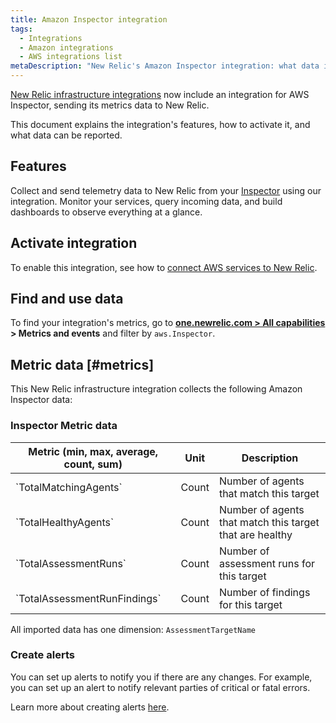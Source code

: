 ```yaml
---
title: Amazon Inspector integration
tags:
  - Integrations
  - Amazon integrations
  - AWS integrations list
metaDescription: "New Relic's Amazon Inspector integration: what data it reports and how to enable it."
---
```


[New Relic infrastructure integrations](/docs/infrastructure/integrations-getting-started/getting-started/introduction-infrastructure-integrations) now include an integration for AWS Inspector, sending its metrics data to New Relic.

This document explains the integration's features, how to activate it, and what data can be reported.

## Features

Collect and send telemetry data to New Relic from your [Inspector](https://aws.amazon.com/inspector/) using our integration. Monitor your services, query incoming data, and build dashboards to observe everything at a glance.

## Activate integration

To enable this integration, see how to [connect AWS services to New Relic](/docs/infrastructure/amazon-integrations/connect/aws-metric-stream-setup/).

## Find and use data

To find your integration's metrics, go to **[one.newrelic.com > All capabilities](https://one.newrelic.com/all-capabilities) > Metrics and events** and filter by `aws.Inspector`.

## Metric data [#metrics]

This New Relic infrastructure integration collects the following Amazon Inspector data:

### Inspector Metric data

<table>
  <thead>
    <tr>
      <th style={{ width: "200px" }}>
      Metric (min, max, average, count, sum)  
      </th>
      <th>
      Unit  
      </th>
      <th>
      Description
      </th>
    </tr>
  </thead>
    <tbody>
    <tr>
      <td>
      `TotalMatchingAgents`
      </td>
      <td>
      Count
      </td>
      <td>
      Number of agents that match this target
      </td>
    </tr>
    <tr>
      <td>
      `TotalHealthyAgents`
      </td>
      <td>
      Count
      </td>
      <td>
      Number of agents that match this target that are healthy
      </td>
    </tr>
    <tr>
      <td>
      `TotalAssessmentRuns`
      </td>
      <td>
      Count
      </td>
      <td>
      Number of assessment runs for this target
      </td>
    </tr>
    <tr>
      <td>
      `TotalAssessmentRunFindings`
      </td>
      <td>
      Count
      </td>
      <td>
      Number of findings for this target
      </td>
    </tr>
    </tbody>
</table>

All imported data has one dimension: `AssessmentTargetName`

### Create alerts

You can set up alerts to notify you if there are any changes. For example, you can set up an alert to notify relevant parties of critical or fatal errors.

Learn more about creating alerts [here](/docs/alerts-applied-intelligence/new-relic-alerts/learn-alerts/introduction-alerts/).